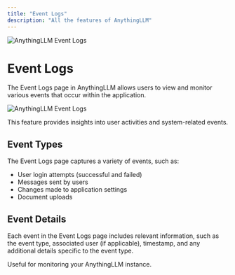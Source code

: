 ```yaml
---
title: "Event Logs"
description: "All the features of AnythingLLM"
---
```



<Image
  src="/images/features/event-logs/header-image.png"
  height={1080}
  width={1920}
  quality={100}
  alt="AnythingLLM Event Logs"
/>

# Event Logs

The Event Logs page in AnythingLLM allows users to view and monitor various events that occur within the application.

<Image
  src="/images/features/event-logs/event-logs.png"
  height={1080}
  width={1920}
  quality={100}
  alt="AnythingLLM Event Logs"
/>

This feature provides insights into user activities and system-related events.

## Event Types

The Event Logs page captures a variety of events, such as:

- User login attempts (successful and failed)
- Messages sent by users
- Changes made to application settings
- Document uploads

## Event Details

Each event in the Event Logs page includes relevant information, such as the event type, associated user (if applicable), timestamp, and any additional details specific to the event type.

Useful for monitoring your AnythingLLM instance.

